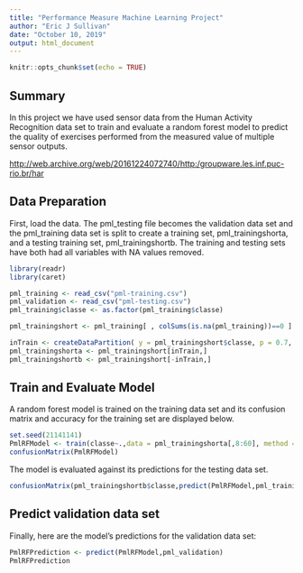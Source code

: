 ---
title: "Performance Measure Machine Learning Project"
author: "Eric J Sullivan"
date: "October 10, 2019"
output: html_document
---

```{r setup, include=FALSE}
knitr::opts_chunk$set(echo = TRUE)
```

## Summary

In this project we have used sensor data from the Human Activity Recognition data set to train and evaluate a random forest model to predict the quality of exercises performed from the measured value of multiple sensor outputs.

<a href = "http://web.archive.org/web/20161224072740/http:/groupware.les.inf.puc-rio.br/har">http://web.archive.org/web/20161224072740/http:/groupware.les.inf.puc-rio.br/har</a>

## Data Preparation

First,  load the data.  The pml_testing file becomes the validation data set and the pml_training data set is split to create a training set, pml_trainingshorta, and a testing training set, pml_trainingshortb.  The training and testing sets have both had all variables with NA values removed.

```{r warning=FALSE messages = FALSE}
library(readr)
library(caret)

pml_training <- read_csv("pml-training.csv")
pml_validation <- read_csv("pml-testing.csv")
pml_training$classe <- as.factor(pml_training$classe)

pml_trainingshort <- pml_training[ , colSums(is.na(pml_training))==0 ]

inTrain <- createDataPartition( y = pml_trainingshort$classe, p = 0.7, list = FALSE)
pml_trainingshorta <- pml_trainingshort[inTrain,]
pml_trainingshortb <- pml_trainingshort[-inTrain,]
```

## Train and Evaluate Model

A random forest model is trained on the training data set and its confusion matrix and accuracy for the training set are displayed below.

```{r warning=FALSE}
set.seed(21141141)
PmlRFModel <- train(classe~.,data = pml_trainingshorta[,8:60], method = "rf")
confusionMatrix(PmlRFModel)
```

The model is evaluated against its predictions for the testing data set.

```{r warning=FALSE}
confusionMatrix(pml_trainingshortb$classe,predict(PmlRFModel,pml_trainingshortb))
```

## Predict validation data set

Finally, here are the model's predictions for the validation data set:

```{r warning=FALSE}
PmlRFPrediction <- predict(PmlRFModel,pml_validation)
PmlRFPrediction
```

